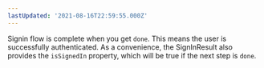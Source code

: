```yaml
---
lastUpdated: '2021-08-16T22:59:55.000Z'
---
```

Signin flow is complete when you get `done`. This means the user is successfully authenticated. As a convenience, the SignInResult also provides the `isSignedIn` property, which will be true if the next step is `done`.
